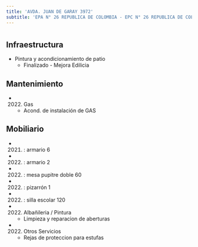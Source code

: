 ```yaml
---
title: 'AVDA. JUAN DE GARAY 3972'
subtitle: 'EPA N° 26 REPUBLICA DE COLOMBIA - EPC N° 26 REPUBLICA DE COLOMBIA'
---
```


#
## Infraestructura

* Pintura y acondicionamiento de patio 
    + Finalizado - Mejora Edilicia 


## Mantenimiento

*  (2022) Gas 
    + Acond. de instalación de GAS


## Mobiliario

*  (2021) : armario 6 

*  (2022) : armario 2 

*  (2022) : mesa pupitre doble 60 

*  (2022) : pizarrón 1 

*  (2022) : silla escolar 120 




*  (2022) Albañileria / Pintura 
    + Limpieza y reparacion de aberturas

*  (2022) Otros Servicios 
    + Rejas de proteccion para estufas







